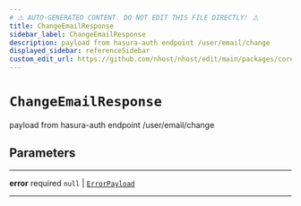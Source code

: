```yaml
---
# ⚠️ AUTO-GENERATED CONTENT. DO NOT EDIT THIS FILE DIRECTLY! ⚠️
title: ChangeEmailResponse
sidebar_label: ChangeEmailResponse
description: payload from hasura-auth endpoint /user/email/change
displayed_sidebar: referenceSidebar
custom_edit_url: https://github.com/nhost/nhost/edit/main/packages/core/src/types.ts#L258
---
```


# `ChangeEmailResponse`

payload from hasura-auth endpoint /user/email/change

## Parameters

---

**<span className="parameter-name">error</span>** <span className="optional-status">required</span> `null` | [`ErrorPayload`](/reference/docgen/javascript/auth/types/error-payload)

---
